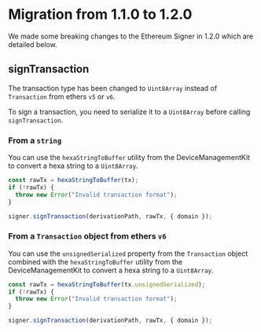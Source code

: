 # Migration from 1.1.0 to 1.2.0

We made some breaking changes to the Ethereum Signer in 1.2.0 which are detailed below.

## signTransaction

The transaction type has been changed to `Uint8Array` instead of `Transaction` from ethers `v5` or `v6`.

To sign a transaction, you need to serialize it to a `Uint8Array` before calling `signTransaction`.

### From a `string`

You can use the `hexaStringToBuffer` utility from the DeviceManagementKit to convert a hexa string to a `Uint8Array`.

```typescript
const rawTx = hexaStringToBuffer(tx);
if (!rawTx) {
  throw new Error("Invalid transaction format");
}

signer.signTransaction(derivationPath, rawTx, { domain });
```

### From a `Transaction` object from ethers `v6`

You can use the `unsignedSerialized` property from the `Transaction` object
combined with the `hexaStringToBuffer` utility from the DeviceManagementKit to convert a hexa string to a `Uint8Array`.

```typescript
const rawTx = hexaStringToBuffer(tx.unsignedSerialized);
if (!rawTx) {
  throw new Error("Invalid transaction format");
}

signer.signTransaction(derivationPath, rawTx, { domain });
```
